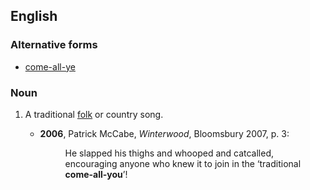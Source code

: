 ==English==
===Alternative forms===
*[[come-all-ye]]

===Noun===
{{en-noun|sg=[[come]]-[[all]]-[[you]]}}

# {{context|dialectal|British|Ireland}} A traditional [[folk]] or country song.
#*'''2006''', Patrick McCabe, ''Winterwood'', Bloomsbury 2007, p. 3:
#*:He slapped his thighs and whooped and catcalled, encouraging anyone who knew it to join in the ‘traditional '''come-all-you'''’!